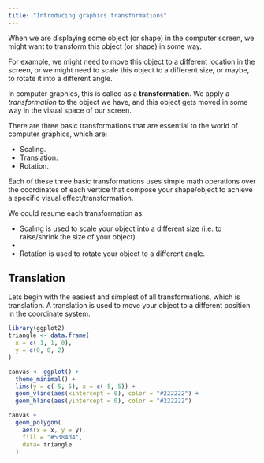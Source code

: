 ```yaml
---
title: "Introducing graphics transformations"
---
```


When we are displaying some object (or shape)
in the computer screen, we might want to transform this object (or shape)
in some way.

For example, we might need to move this object to a different location in the screen,
or we might need to scale this object to a different size, or maybe,
to rotate it into a different angle.

In computer graphics, this is called as a **transformation**.
We apply a *transformation* to the object we have, and this
object gets moved in some way in the visual space of our screen.

There are three basic transformations that are
essential to the world of computer graphics, which are:

- Scaling.
- Translation.
- Rotation.

Each of these three basic transformations uses simple math operations over the
coordinates of each vertice that compose your shape/object to achieve a specific
visual effect/transformation.

We could resume each transformation as:

- Scaling is used to scale your object into a different size (i.e. to raise/shrink the size of your object).
- 
- Rotation is used to rotate your object to a different angle.


## Translation

Lets begin with the easiest and simplest of all transformations, which is translation.
A translation is used to move your object to a different position in the coordinate system.


```r
library(ggplot2)
triangle <- data.frame(
  x = c(-1, 1, 0),
  y = c(0, 0, 2)
)

canvas <- ggplot() +
  theme_minimal() +
  lims(y = c(-5, 5), x = c(-5, 5)) +
  geom_vline(aes(xintercept = 0), color = "#222222") +
  geom_hline(aes(yintercept = 0), color = "#222222")

canvas +
  geom_polygon(
    aes(x = x, y = y),
    fill = "#5384d4",
    data= triangle
  )
```

